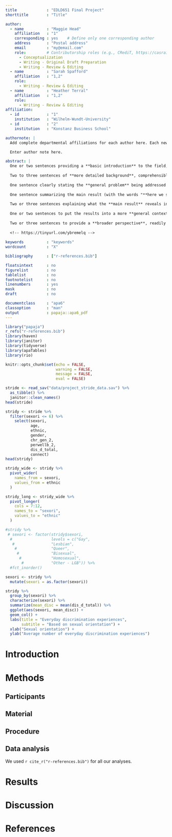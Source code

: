 ```yaml
---
title             : "EDLD651 Final Project"
shorttitle        : "Title"

author: 
  - name          : "Maggie Head"
    affiliation   : "1"
    corresponding : yes    # Define only one corresponding author
    address       : "Postal address"
    email         : "my@email.com"
    role:         # Contributorship roles (e.g., CRediT, https://casrai.org/credit/)
      - Conceptualization
      - Writing - Original Draft Preparation
      - Writing - Review & Editing
  - name          : "Sarah Spafford"
    affiliation   : "1,2"
    role:
      - Writing - Review & Editing
  - name          : "Heather Terral"
    affiliation   : "1,2"
    role:
      - Writing - Review & Editing
affiliation:
  - id            : "1"
    institution   : "Wilhelm-Wundt-University"
  - id            : "2"
    institution   : "Konstanz Business School"

authornote: |
  Add complete departmental affiliations for each author here. Each new line herein must be indented, like this line.

  Enter author note here.

abstract: |
  One or two sentences providing a **basic introduction** to the field,  comprehensible to a scientist in any discipline.
  
  Two to three sentences of **more detailed background**, comprehensible  to scientists in related disciplines.
  
  One sentence clearly stating the **general problem** being addressed by  this particular study.
  
  One sentence summarizing the main result (with the words "**here we show**" or their equivalent).
  
  Two or three sentences explaining what the **main result** reveals in direct comparison to what was thought to be the case previously, or how the  main result adds to previous knowledge.
  
  One or two sentences to put the results into a more **general context**.
  
  Two or three sentences to provide a **broader perspective**, readily comprehensible to a scientist in any discipline.
  
  <!-- https://tinyurl.com/ybremelq -->
  
keywords          : "keywords"
wordcount         : "X"

bibliography      : ["r-references.bib"]

floatsintext      : no
figurelist        : no
tablelist         : no
footnotelist      : no
linenumbers       : yes
mask              : no
draft             : no

documentclass     : "apa6"
classoption       : "man"
output            : papaja::apa6_pdf
---
```


```r
library("papaja")
r_refs("r-references.bib")
library(haven)
library(janitor)
library(tidyverse)
library(apaTables)
library(rio)
```

```r
knitr::opts_chunk$set(echo = FALSE,
                      warning = FALSE,
                      message = FALSE,
                      eval = FALSE)
```

```r
stride <- read_sav("data/project_stride_data.sav") %>% 
  as_tibble() %>% 
  janitor::clean_names() 
head(stride)

stridy <- stride %>%
  filter(sexori <= 6) %>% 
    select(sexori,
           age,
           ethnic,
           gender,
           chr_gen_2,
           perwellb_2,
           dis_d_total,
           connect)
head(stridy)

```

```r
stridy_wide <- stridy %>% 
  pivot_wider(
    names_from = sexori,
    values_from = ethnic
  )

stridy_long <- stridy_wide %>% 
  pivot_longer(
    cols = 7:12,
    names_to = "sexori",
    values_to = "ethnic"
  )

```
```r
#stridy %>% 
 # sexori <- factor(stridy$sexori,
  #                 levels = c("Gay",
   #                "Lesbian",
    #               "Queer",
     #              "Bisexual",
      #             "Homosexual",
       #            "Other - LGB")) %>% 
  #fct_inorder()

sexori <- stridy %>% 
  mutate(sexori = as.factor(sexori))

stridy %>% 
  group_by(sexori) %>% 
  characterize(sexori) %>% 
  summarize(mean_disc = mean(dis_d_total)) %>% 
  ggplot(aes(sexori, mean_disc)) +
  geom_col() +
  labs(title = "Everyday discrimination experiences",
       subtitle = "Based on sexual orientation") +
  xlab("Sexual orientation") +
  ylab("Average number of everyday discrimination experiences")

```


# Introduction
# Methods


## Participants

## Material

## Procedure

## Data analysis
We used `r cite_r("r-references.bib")` for all our analyses.


# Results

# Discussion


\newpage

# References

\begingroup
\setlength{\parindent}{-0.5in}
\setlength{\leftskip}{0.5in}

<div id="refs" custom-style="Bibliography"></div>
\endgroup
